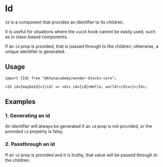 
<Meta of={IdStories} />

# Id

`Id` is a component that provides an identifier to its children.

It is useful for situations where the `useId` hook cannot be easily used,
such as in class-based components.

If an `id` prop is provided, that is passed through to the children;
otherwise, a unique identifier is generated.

## Usage

```tsx
import {Id} from "@khanacademy/wonder-blocks-core";

<Id id={maybeId}>{(id) => <div id={id}>Hello, world!</div>}</Id>;
```

## Examples

### 1. Generating an id

An identifier will always be generated if an `id` prop is not provided, or the
provided `id` property is falsy.

<Canvas withSource="open" of={IdStories.GeneratedIdExample} />

### 2. Passthrough an id

If an `id` prop is provided and it is truthy, that value will be passed through
to the children.

<Canvas sourceState="shown" of={IdStories.PassedThroughIdExample} />
